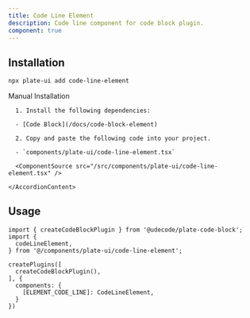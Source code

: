 ```yaml
---
title: Code Line Element
description: Code line component for code block plugin.
component: true
---
```


[//]: # (<ComponentExample src="/src/components/examples/PlaygroundDemo.tsx">)
[//]: # (  <PlaygroundDemo />)
[//]: # (</ComponentExample>)

## Installation

```bash
npx plate-ui add code-line-element
```

<Accordion type="single" collapsible>
  <AccordionItem value="manual-installation">
    <AccordionTrigger>Manual Installation</AccordionTrigger>
    <AccordionContent>

      1. Install the following dependencies:

      - [Code Block](/docs/code-block-element)

      2. Copy and paste the following code into your project.

      - `components/plate-ui/code-line-element.tsx`

      <ComponentSource src="/src/components/plate-ui/code-line-element.tsx" />

    </AccordionContent>

  </AccordionItem>
</Accordion>

## Usage

```tsx
import { createCodeBlockPlugin } from '@udecode/plate-code-block';
import {
  codeLineElement,
} from '@/components/plate-ui/code-line-element';
```

```tsx
createPlugins([
  createCodeBlockPlugin(),
], {
  components: {
    [ELEMENT_CODE_LINE]: CodeLineElement,
  }
})
```